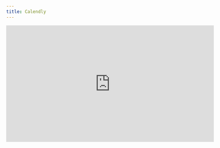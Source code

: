 ```yaml
---
title: Calendly
---
```


<Frame caption="Integrating Calendly">
    <iframe
        width="560"
        height="315"
        src="https://www.loom.com/embed/a6cffc9ad1e94b339a278b10c1b7c869?sid=5064b150-f156-42f5-bd1a-4dcc0327b6ec"
        title="Loom video player"
        frameborder="0"
        allow="accelerometer; autoplay; clipboard-write; encrypted-media; gyroscope; picture-in-picture"
        allowfullscreen
        style={{ borderRadius: 10 }}
    ></iframe>
</Frame>
